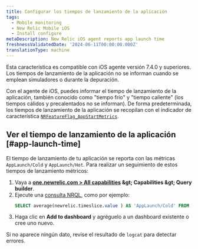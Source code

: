 ```yaml
---
title: Configurar los tiempos de lanzamiento de la aplicación
tags:
  - Mobile monitoring
  - New Relic Mobile iOS
  - Install configure
metaDescription: New Relic iOS agent reports app launch time
freshnessValidatedDate: '2024-06-11T00:00:00.000Z'
translationType: machine
---
```


<Callout variant="important">
  Esta característica es compatible con iOS agente versión 7.4.0 y superiores. Los tiempos de lanzamiento de la aplicación no se informan cuando se emplean simuladores o durante la depuración.
</Callout>

Con el agente de iOS, puedes informar el tiempo de lanzamiento de la aplicación, también conocido como &quot;tiempo frío&quot; y &quot;tiempo caliente&quot; (los tiempos cálidos y precalentados no se informan). De forma predeterminada, los tiempos de lanzamiento de la aplicación se recopilan con el indicador de característica [`NRFeatureFlag_AppStartMetrics`](/docs/mobile-monitoring/new-relic-mobile/mobile-sdk/configure-settings/#ios-applaunchtime).

## Ver el tiempo de lanzamiento de la aplicación [#app-launch-time]

El tiempo de lanzamiento de tu aplicación se reporta con las métricas `AppLaunch/Cold` y `AppLaunch/Hot`. Para realizar un seguimiento de estos tiempos de lanzamiento métricos:

1. Vaya a <DNT>**[one.newrelic.com &gt; All capabilities](https://one.newrelic.com/all-capabilities) &amp;gt; Capabilities &amp;gt; Query builder**</DNT>.
2. Ejecute una [consulta NRQL](/docs/query-your-data/explore-query-data/query-builder/use-advanced-nrql-mode-query-data/), como por ejemplo:
   ```sql
   SELECT average(newrelic.timeslice.value ) AS 'AppLaunch/Cold' FROM Metric WHERE metricTimesliceName = 'AppLaunch/Cold' AND entity.guid = 'YOUR_APP_TOKEN' SINCE 1664218800000 UNTIL 1664220600000 TIMESERIES
   ```
3. Haga clic en <DNT>**Add to dashboard**</DNT> y agréguelo a un dashboard existente o cree uno nuevo.

Si no aparece ningún dato, revise el resultado de `logcat` para detectar errores.